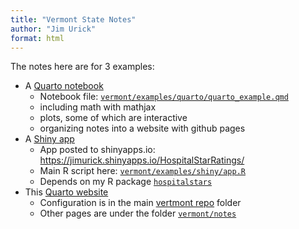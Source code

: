 ```yaml
---
title: "Vermont State Notes"
author: "Jim Urick"
format: html
---
```



The notes here are for 3 examples:

- A [Quarto notebook](./notes/quarto/quarto.html)
    - Notebook file: [`vermont/examples/quarto/quarto_example.qmd`](https://github.com/jimurick/vermont/blob/main/examples/quarto/quarto_example.qmd)
    - including math with mathjax
    - plots, some of which are interactive
    - organizing notes into a website with github pages
- A [Shiny app](./notes/shiny/shiny.html)
    - App posted to shinyapps.io: <https://jimurick.shinyapps.io/HospitalStarRatings/>
    - Main R script here: [`vermont/examples/shiny/app.R`](https://github.com/jimurick/vermont/blob/main/examples/shiny/app.R)
    - Depends on my R package [`hospitalstars`](https://github.com/jimurick/hospitalstars)
- This [Quarto website](./notes/website/website.html)
    - Configuration is in the main [vertmont repo](https://github.com/jimurick/vermont) folder
    - Other pages are under the folder [`vermont/notes`](https://github.com/jimurick/vermont/tree/main/notes)

